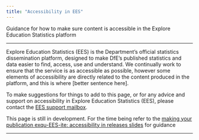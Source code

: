 ```yaml
---
title: "Accessibility in EES"
---
```


<p class="text-muted">Guidance for how to make sure content is accessible in the Explore Education Statistics platform</p>

---

Explore Education Statistics (EES) is the Department's official statistics dissemination platform, designed to make DfE's published statistics and data easier to find, access, use and understand. We continually work to ensure that the service is as accessible as possible, however some elements of accessibility are directly related to the content produced in the platform, and this is where [better sentence here].

To make suggestions for things to add to this page, or for any advice and support on accessibility in Explore Education Statistics (EES), please contact the [EES support mailbox](mailto:explore.statistics@education.gov.uk).

<div class="alert alert-dismissible alert-danger">
This page is still in development. For the time being refer to the [making your publication exqu-EES-ite: accessibility in releases slides](https://educationgovuk.sharepoint.com/:p:/r/sites/lvewp00086/SSU%20%20open%20sharing/Explore%20Education%20Statistics/Make%20your%20publications%20exqu-EES-ite/Session%202%20-%20accessibility%20in%20content.pptx?d=w0111456d736e4fbaa72f4ce265017b48&csf=1&web=1&e=6bKZ9L){target="_blank" rel="noopener noreferrer"} for guidance</div>

---
